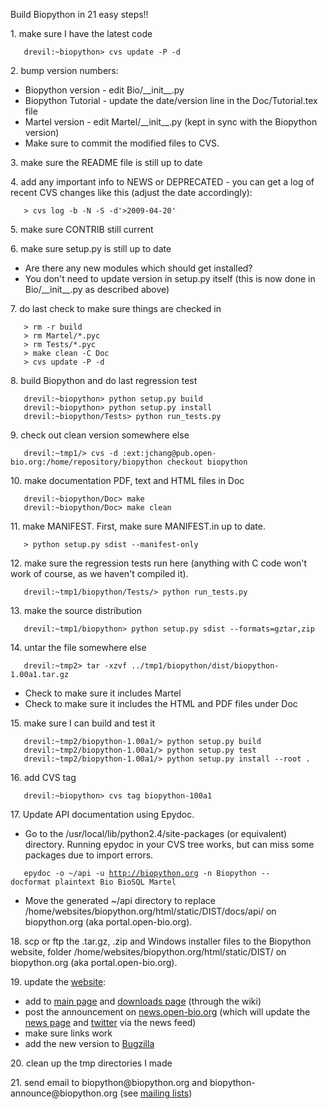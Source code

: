 Build Biopython in 21 easy steps!!

1. make sure I have the latest code
    drevil:~biopython> cvs update -P -d 

2. bump version numbers:
* Biopython version - edit  Bio/__init__.py
* Biopython Tutorial - update the date/version line in the Doc/Tutorial.tex file
* Martel version - edit Martel/__init__.py (kept in sync with the Biopython version)
* Make sure to commit the modified files to CVS.

3. make sure the README file is still up to date

4. add any important info to NEWS or DEPRECATED - you can get a log of recent CVS changes like this (adjust the date accordingly):
    > cvs log -b -N -S -d'>2009-04-20'

5. make sure CONTRIB still current

6. make sure setup.py is still up to date
* Are there any new modules which should get installed?
* You don't need to update version in setup.py itself (this is now done in Bio/__init__.py as described above)

7. do last check to make sure things are checked in
    > rm -r build
    > rm Martel/*.pyc
    > rm Tests/*.pyc
    > make clean -C Doc
    > cvs update -P -d 

8. build Biopython and do last regression test
    drevil:~biopython> python setup.py build 
    drevil:~biopython> python setup.py install 
    drevil:~biopython/Tests> python run_tests.py

9. check out clean version somewhere else
    drevil:~tmp1/> cvs -d :ext:jchang@pub.open-bio.org:/home/repository/biopython checkout biopython 

10. make documentation PDF, text and HTML files in Doc
    drevil:~biopython/Doc> make
    drevil:~biopython/Doc> make clean


11. make MANIFEST. First, make sure MANIFEST.in up to date.
    > python setup.py sdist --manifest-only 

12. make sure the regression tests run here (anything with C code won't work of course, as we haven't compiled it).
    drevil:~tmp1/biopython/Tests/> python run_tests.py

13. make the source distribution
    drevil:~tmp1/biopython> python setup.py sdist --formats=gztar,zip 

14. untar the file somewhere else
    drevil:~tmp2> tar -xzvf ../tmp1/biopython/dist/biopython-1.00a1.tar.gz
* Check to make sure it includes Martel
* Check to make sure it includes the HTML and PDF files under Doc

15. make sure I can build and test it
    drevil:~tmp2/biopython-1.00a1/> python setup.py build
    drevil:~tmp2/biopython-1.00a1/> python setup.py test
    drevil:~tmp2/biopython-1.00a1/> python setup.py install --root . 

16. add CVS tag
    drevil:~biopython> cvs tag biopython-100a1 

17. Update API documentation using Epydoc.
* Go to the /usr/local/lib/python2.4/site-packages (or equivalent) directory. Running epydoc in your CVS tree works, but can miss some packages due to import errors.
    epydoc -o ~/api -u http://biopython.org -n Biopython --docformat plaintext Bio BioSQL Martel
* Move the generated ~/api directory to replace /home/websites/biopython.org/html/static/DIST/docs/api/ on biopython.org (aka portal.open-bio.org).

18. scp or ftp the .tar.gz, .zip and Windows installer files to the Biopython website, folder /home/websites/biopython.org/html/static/DIST/ on biopython.org (aka portal.open-bio.org).

19. update the [[website]]:
* add to [[Main_Page|main page]] and [[Download|downloads page]] (through the wiki)
* post the announcement on [http://news.open-bio.org news.open-bio.org] (which will update the [[News|news page]] and [http://twitter.com/Biopython twitter] via the news feed)
* make sure links work
* add the new version to [http://bugzilla.open-bio.org/ Bugzilla]

20. clean up the tmp directories I made

21. send email to biopython@biopython.org and biopython-announce@biopython.org (see [[Mailing_lists|mailing lists]])